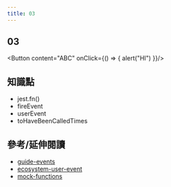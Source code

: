 ```yaml
---
title: 03
---
```

## 03

 

<Button content="ABC" onClick={() => {
    alert("HI")
}}/>



## 知識點

- jest.fn()
- fireEvent
- userEvent
- toHaveBeenCalledTimes
 


## 參考/延伸閱讀
- [guide-events](https://testing-library.com/docs/guide-events/)
- [ecosystem-user-event](https://testing-library.com/docs/ecosystem-user-event/)
- [mock-functions](https://jestjs.io/docs/mock-functions)
 
